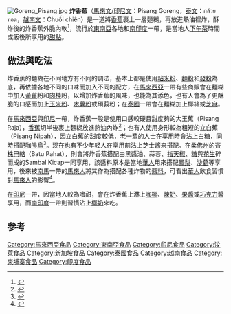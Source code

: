 [[File:Goreng_Pisang.jpg|thumb]]
'''炸香蕉'''（[[馬來文|馬來文]]/[[印尼文|印尼文]]：Pisang Goreng，[[泰文|泰文]]：กล้วยทอด，[[越南文|越南文]]：Chuối chiên）是一道將[[香蕉|香蕉]]裹上一層麵糊，再放進熱油裡炸，酥炸後的炸香蕉外脆內軟<ref>{{Cite web |url=http://www.promotemalaysia.com.tw/info_4_sub1.aspx?Food_data_id=66 |title=炸香蕉 |access-date=2014-12-14 |archive-date=2015-09-24 |archive-url=https://web.archive.org/web/20150924082416/http://www.promotemalaysia.com.tw/info_4_sub1.aspx?Food_data_id=66 |dead-url=no }}</ref>，流行於[[東南亞|東南亞]]各地和[[南印度|南印度]]一帶，是當地人[[下午茶|下午茶]]時間或飯後所享用的[[甜點|甜點]]。

== 做法與吃法 ==
炸香蕉的麵糊在不同地方有不同的調法，基本上都是使用[[粘米粉|粘米粉]]、[[麵粉|麵粉]]和[[發粉|發粉]]為底，再依據各地不同的口味而加入不同的配方，在[[馬來西亞|馬來西亞]]一帶有些商販會在麵糊中加入[[黃薑|黃薑]]粉和[[肉桂|肉桂]]粉，以增加炸香蕉的風味，也能為其添色，也有人會為了更酥脆的口感而加上[[玉米粉|玉米粉]]、[[木薯粉|木薯粉]]或碩莪粉；在[[泰國|泰國]]一帶會在麵糊加上椰絲或[[芝麻|芝麻]]。

在[[馬來西亞|馬來西亞]]與[[印尼|印尼]]一帶，炸香蕉一般是使用口感較硬且甜度夠的大王蕉（Pisang Raja），[[香蕉|香蕉]]切半後裹上麵糊放進熱油內炸<ref>{{Cite web |url=http://www.guangming.com.my/node/62212 |title=梅得食：路邊蕉 |access-date=2014-12-14 |archive-url=https://web.archive.org/web/20141214091230/http://www.guangming.com.my/node/62212 |archive-date=2014-12-14 |dead-url=yes }}</ref>；也有人使用身形較為粗短的立白蕉（Pisang Nipah），因立白蕉的甜度較低，老一輩的人士在享用時會沾上[[白糖|白糖]]，同時搭配[[咖啡烏|咖啡烏]]<ref>{{Cite web |url=http://news.sinchew.com.my/node/113991 |title=炸香蕉糕與白糖 |access-date=2014-12-14 |archive-url=https://web.archive.org/web/20141214091914/http://news.sinchew.com.my/node/113991 |archive-date=2014-12-14 |dead-url=yes }}</ref>。现在也有不少年轻人在享用前沾上芝士酱来搭配。在[[柔佛州|柔佛州]]的[[峇株巴轄|峇株巴轄]]（Batu Pahat），則會將炸香蕉搭配由黑醬油、蒜蓉、[[指天椒|指天椒]]、[[糖|糖]]與[[花生|花生]]碎而成的Sambal Kicap一同享用，該醬料原本是當地[[華人|華人]]用來搭配[[鳳梨|鳳梨]]、[[沙葛|沙葛]]等享用，後來被[[南馬|南馬]]一帶的[[馬來人|馬來人]]將其作為搭配各種炸物的[[醬料|醬料]]，可看出[[華人|華人]]飲食習慣對[[馬來人|馬來人]]的影響<ref>{{Cite web |url=http://news.sinchew.com.my/node/171874 |title=峇株巴轄炸香蕉 |access-date=2014-12-14 |archive-url=https://web.archive.org/web/20141214091533/http://news.sinchew.com.my/node/171874 |archive-date=2014-12-14 |dead-url=yes }}</ref>。

在[[印尼|印尼]]一帶，因當地人較為嗜甜，會在炸香蕉上淋上[[咖椰|咖椰]]、[[煉奶|煉奶]]、[[果醬|果醬]]或[[巧克力|巧克力]]醬享用，而[[南印度|南印度]]一帶則習慣沾上[[椰奶|椰奶]]來吃。

== 参考 ==
<references />
{{Portal bar|东南亚|马来西亚|新加坡|泰国|饮食}}
{{馬來西亞各族料理}}

[[Category:馬來西亞食品|Category:馬來西亞食品]]
[[Category:東南亞食品|Category:東南亞食品]]
[[Category:印尼食品|Category:印尼食品]]
[[Category:汶萊食品|Category:汶萊食品]]
[[Category:新加坡食品|Category:新加坡食品]]
[[Category:泰國食品|Category:泰國食品]]
[[Category:越南食品|Category:越南食品]]
[[Category:柬埔寨食品|Category:柬埔寨食品]]
[[Category:印度食品|Category:印度食品]]